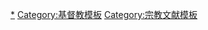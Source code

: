 {{catnav|頁面分類|維基百科模板|按内容分类的模板|宗教典籍模板}}
{{Catnav|頁面分類|宗教|宗教典籍|圣经}}

{{Template category}}

[[Category:聖經|*]]
[[Category:基督教模板|Category:基督教模板]]
[[Category:宗教文献模板|Category:宗教文献模板]]